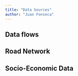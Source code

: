 ```yaml
---
title: "Data Sources"
author: "Juan Fonseca"
---
```



## Data flows





## Road Network




## Socio-Economic Data 

